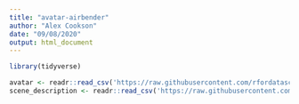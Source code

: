 ```yaml
---
title: "avatar-airbender"
author: "Alex Cookson"
date: "09/08/2020"
output: html_document
---
```


```r
library(tidyverse)

avatar <- readr::read_csv('https://raw.githubusercontent.com/rfordatascience/tidytuesday/master/data/2020/2020-08-11/avatar.csv')
scene_description <- readr::read_csv('https://raw.githubusercontent.com/rfordatascience/tidytuesday/master/data/2020/2020-08-11/scene_description.csv')
```

